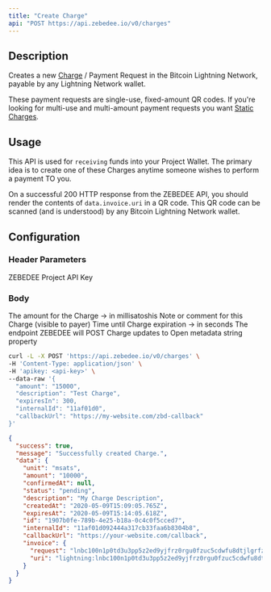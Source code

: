 ```yaml
---
title: "Create Charge"
api: "POST https://api.zebedee.io/v0/charges"
---
```


## Description

Creates a new [Charge](/docs/glossary#charge) / Payment Request in the Bitcoin Lightning Network, payable by any Lightning Network wallet.

These payment requests are single-use, fixed-amount QR codes. If you're looking for multi-use and multi-amount payment requests you want [Static Charges](/api-reference/static-charges/create/).

## Usage

This API is used for `receiving` funds into your Project Wallet. The primary idea is to create one of these Charges anytime someone wishes to perform a payment TO you.

On a successful 200 HTTP response from the ZEBEDEE API, you should render the contents of `data.invoice.uri` in a QR code. This QR code can be scanned (and is understood) by any Bitcoin Lightning Network wallet.

## Configuration

### Header Parameters

<ParamField required header="Content-Type" default="application/json" type="application/json" />

<ParamField required header="apikey" type="string">
  ZEBEDEE Project API Key
</ParamField>

### Body

<ParamField required body="amount" type="string">
  The amount for the Charge -> in millisatoshis
</ParamField>

<ParamField required body="description" type="string">
  Note or comment for this Charge (visible to payer)
</ParamField>

<ParamField body="expiresIn" type="number">
  Time until Charge expiration -> in seconds
</ParamField>

<ParamField body="callbackUrl" type="string">
  The endpoint ZEBEDEE will POST Charge updates to
</ParamField>

<ParamField body="internalId" type="string">
  Open metadata string property
</ParamField>

<RequestExample>

```bash Request
curl -L -X POST 'https://api.zebedee.io/v0/charges' \
-H 'Content-Type: application/json' \
-H 'apikey: <api-key>' \
--data-raw '{
  "amount": "15000",
  "description": "Test Charge",
  "expiresIn": 300,
  "internalId": "11af01d0",
  "callbackUrl": "https://my-website.com/zbd-callback"
}'
```

</RequestExample>

<ResponseExample>

```json Response
{
  "success": true,
  "message": "Successfully created Charge.",
  "data": {
    "unit": "msats",
    "amount": "10000",
    "confirmedAt": null,
    "status": "pending",
    "description": "My Charge Description",
    "createdAt": "2020-05-09T15:09:05.765Z",
    "expiresAt": "2020-05-09T15:14:05.618Z",
    "id": "1907b0fe-789b-4e25-b18a-0c4c0f5cced7",
    "internalId": "11af01d092444a317cb33faa6b8304b8",
    "callbackUrl": "https://your-website.com/callback",
    "invoice": {
      "request": "lnbc100n1p0td3u3pp5z2ed9yjfrz0rgu0fzuc5cdwfu8dtjlgrfztz5uga8hakkjy2yzgsdpzf4ujqsmgv9exwefqg3jhxcmjd9c8g6t0dccqzpgxqzfvsp5q8z5mkghmuzrnusxdwtmls7x8vuy63j25rt4z55gj3s7340dv72q9qy9qsqz02rlmlzcvew3vk90c6l0369ewk7tkr2tx0yrk3qa235v07w6d3qeksk99wm7y8f8ug7zqy6yjudu4cs2f4umpey43cw7msyj7uqj2qq8x03te",
      "uri": "lightning:lnbc100n1p0td3u3pp5z2ed9yjfrz0rgu0fzuc5cdwfu8dtjlgrfztz5uga8hakkjy2yzgsdpzf4ujqsmgv9exwefqg3jhxcmjd9c8g6t0dccqzpgxqzfvsp5q8z5mkghmuzrnusxdwtmls7x8vuy63j25rt4z55gj3s7340dv72q9qy9qsqz02rlmlzcvew3vk90c6l0369ewk7tkr2tx0yrk3qa235v07w6d3qeksk99wm7y8f8ug7zqy6yjudu4cs2f4umpey43cw7msyj7uqj2qq8x03te"
    }
  }
}
```

</ResponseExample>
